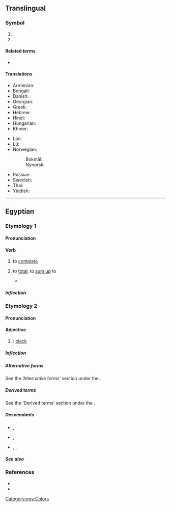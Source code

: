 {{also|.km|KM}}
{{character info|㎞}}
==Translingual==

===Symbol===
{{head|mul|symbol}}

# {{SI-unit-abb2|kilo|meter|metre|[[length]]}}
# {{ISO 639|1|Khmer language|Khmer}}

====Related terms====
* {{l|mul|kms}}

====Translations====
{{trans-top|kilometer}}
* Armenian: {{t|hy|կմ}}
* Bengali: {{t-needed|bn}}
* Danish: {{t+|da|km}}
* Georgian: {{t|ka|კმ}}
* Greek: {{t|el|χλμ.}}
* Hebrew: {{t|he|ק״מ|sc=Hebr}}
* Hindi: {{t|hi|सहस्रमान}}
* Hungarian: {{t+|hu|km}}
* Khmer: {{t|km|គ.ម|tr=km}}
{{trans-mid}}
* Lao: {{t|lo|ກມ}}
* Lü: {{t|khb|ᦜᧅ}}
* Norwegian:
*: Bokmål: {{t+|nb|km}}
*: Nynorsk: {{t|nn|km}}
* Russian: {{t+|ru|км}}
* Swedish: {{t+|sv|km}}
* Thai: {{t+|th|กม.|tr=km.}}
* Yiddish: {{t-needed|yi}}
{{trans-bottom}}

----

==Egyptian==

===Etymology 1===

====Pronunciation====
{{egy-IPA-R|o=kaːm|m=kaːm|l=koːm}}
{{egy-IPA-E}}

====Verb====
{{egy-verb|2-lit|head=<hiero>km-m</hiero>}}

# {{lb|egy|transitive}} to [[complete]]
# {{lb|egy|transitive}} to [[total]], to [[sum up]] to
#* {{Q|egy||ShS.|lines 127–128|quote=<hiero>km-m-Y2:n-n:Z2-H-f-A-W-I14-V20*V20*V20*V20:V20*V20*V20-Z1*Z1*Z1:Z1*Z1-m-<!--128-->ms-s-w-A1*B1:Z2-A1-H-n:a-sn-n:nw-w-A1*B1:Z2-A1</hiero>
|tr='''km.n'''.n sfḫjw-djw ḥfꜣw m msw.j ḥnꜥ snw.j
|t=We '''totalled''' seventy-five snakes, comprising my children along with my siblings.}}

=====Inflection=====
{{egy-conj-2-lit|km|kmm}}

===Etymology 2===

====Pronunciation====
{{egy-IPA-R|o=ˈkuːmaw|m=ˈkuːmaw|l=keːm}}
{{egy-IPA-E}}

====Adjective====
{{egy-adj|head=<hiero>km-m</hiero>}}

# {{egy-verb form of|kmm|pfv|act|ptcp}}: [[black]]

=====Inflection=====
{{egy-decl-adj|km|ptcp=pa}}

=====Alternative forms=====
See the ‘Alternative forms’ section under the {{l|egy|kmm|main verb}}.

=====Derived terms=====
See the ‘Derived terms’ section under the {{l|egy|kmm|main verb}}.

=====Descendants=====
* {{desc|cop-boh|ⲭⲁⲙⲉ}}, {{l|cop-boh|ⲭⲉⲙⲓ}}
* {{desc|cop-fay|ⲕⲉⲙⲓ}}, {{l|cop-fay|ⲕⲉⲙ}}
* {{desc|cop-sah|ⲕⲁⲙⲉ}}, {{l|cop-sah|ⲕⲙⲙⲉ}}, {{l|cop-sah|ⲕⲁⲙ}}

=====See also=====
{{table:colors/egy}}

===References===
* {{R:egy:Faulkner|286}}
* {{R:egy:Allen|316}}

[[Category:egy:Colors]]